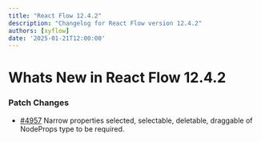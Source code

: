 ```yaml
---
title: "React Flow 12.4.2"
description: "Changelog for React Flow version 12.4.2"
authors: [xyflow]
date: '2025-01-21T12:00:00'
---
```

# Whats New in React Flow 12.4.2

### Patch Changes
-   [#4957](https://github.com/xyflow/xyflow/pull/4957) Narrow properties selected, selectable, deletable, draggable of NodeProps type to be required.

